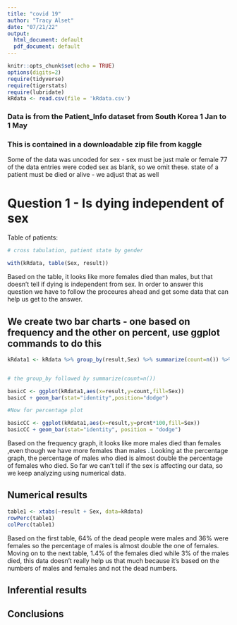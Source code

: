 ```yaml
---
title: "covid 19"
author: "Tracy Alset"
date: "07/21/22"
output:
  html_document: default
  pdf_document: default
---
```


```r
knitr::opts_chunk$set(echo = TRUE)
options(digits=2)
require(tidyverse)
require(tigerstats)
require(lubridate)
kRdata <- read.csv(file = 'kRdata.csv')
```
### Data is from the Patient_Info dataset from South Korea 1 Jan to 1 May 
### This is contained in a downloadable zip file from kaggle

Some of the data was uncoded for sex - sex must be just male or female
77 of the data entries were coded sex  as blank, so we omit these.
state of a patient must be died or alive - we adjust that as well   
  
# Question 1 - Is dying independent of sex




Table of patients:

```r

# cross tabulation, patient state by gender

with(kRdata, table(Sex, result))

```

Based on the table, it looks like more females died than males, but that doesn't tell if dying is independent from sex. In order to answer this question we have to follow the proceures ahead and get some data that can help us get to the answer.


## We create two bar charts - one based on frequency and the other on percent, use ggplot commands to do this


```r
kRdata1 <- kRdata %>% group_by(result,Sex) %>% summarize(count=n()) %>% mutate(prcnt=count/sum(count))


# the group_by followed by summarize(count=n())

basicC <- ggplot(kRdata1,aes(x=result,y=count,fill=Sex))
basicC + geom_bar(stat="identity",position="dodge")

#Now for percentage plot

basicCC <- ggplot(kRdata1,aes(x=result,y=prcnt*100,fill=Sex)) 
basicCC + geom_bar(stat="identity", position = "dodge")
```

Based on the frequency graph, it looks like more males died than females ,even though we have more females than males . Looking at the percentage graph, the percentage of males who died is almost double the percentage of females who died. So far we can't tell if the sex is affecting our data, so we keep analyzing using numerical data.


## Numerical results

```r
table1 <- xtabs(~result + Sex, data=kRdata)
rowPerc(table1)
colPerc(table1)
```

Based on the first table, 64% of the dead people were males and 36% were females so the percentage of males is almost double the one of females.
Moving on to the next table, 1.4% of the females died while 3% of the males died, this data doesn't really help us that much because it's based on the numbers of males and females and not the dead numbers.



## Inferential results 




## Conclusions

